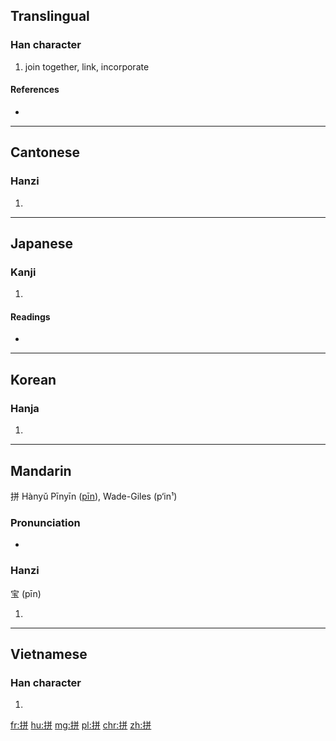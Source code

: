 ==Translingual==

===Han character===
{{Han char|rn=64|rad=手|as=06|sn=9|four=5804<sub>1</sub>|canj=手廿廿 (QTT), 手卜十十 (QYJJ)}}

# join together, link, incorporate

====References====
* {{Han ref|kx=0428.220|dkj=12012|dj=0777.160|hdz=31875.080|uh=62FC|ud=25340|bh=ABF7|bd=44023}}

----

==Cantonese==

===Hanzi===
{{yue-hanzi|jyut=[[ping1]], [[ping3]]|y=ping1, ping3}}

# {{defn|lang=yue|sort=手06}}

----

==Japanese==

===Kanji===
{{ja-kanji|grade=|rs=手06}}

# {{defn|lang=ja|sort=手06}}

====Readings====
* {{ja-readings|on=[[ほう]] (hō), [[へい]] (hei), [[ひょう]] (hyō)|kun=[[したがう]] (shitagau)}}

----

==Korean==

===Hanja===
{{ko-hanja|hangeul=병|eumhun=|rv=byeong|mr=pyŏng|y=pyeng}}

# {{defn|lang=ko|sort=手06}}

----

==Mandarin==
{{rfc}}
拼 Hànyǔ Pīnyīn ([[pīn]]), Wade-Giles (p‘in¹)

===Pronunciation===
* {{audio|Zh-pin.ogg|Audio|lang=cmn}}

===Hanzi===
宝 (pīn)<!--needs Wade-Giles-->
{{attention|cmn}}

# {{defn|lang=cmn|sort=手06}}

----

==Vietnamese==

===Han character===
{{vi-hantu|[[bính]], [[phanh]]|rs=手06}}

# {{defn|lang=vi|sort=手06}}

[[fr:拼]]
[[hu:拼]]
[[mg:拼]]
[[pl:拼]]
[[chr:拼]]
[[zh:拼]]